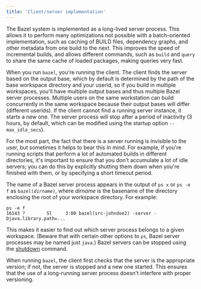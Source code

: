 ```yaml
---
title: 'Client/server implementation'
---
```




The Bazel system is implemented as a long-lived server process. This allows it
to perform many optimizations not possible with a batch-oriented implementation,
such as caching of BUILD files, dependency graphs, and other metadata from one
build to the next. This improves the speed of incremental builds, and allows
different commands, such as `build` and `query` to share the same cache of
loaded packages, making queries very fast.

When you run `bazel`, you're running the client. The client finds the server
based on the output base, which by default is determined by the path of the base
workspace directory and your userid, so if you build in multiple workspaces,
you'll have multiple output bases and thus multiple Bazel server processes.
Multiple users on the same workstation can build concurrently in the same
workspace because their output bases will differ (different userids). If the
client cannot find a running server instance, it starts a new one. The server
process will stop after a period of inactivity (3 hours, by default, which can
be modified using the startup option `--max_idle_secs`).

For the most part, the fact that there is a server running is invisible to the
user, but sometimes it helps to bear this in mind. For example, if you're
running scripts that perform a lot of automated builds in different directories,
it's important to ensure that you don't accumulate a lot of idle servers; you
can do this by explicitly shutting them down when you're finished with them, or
by specifying a short timeout period.

The name of a Bazel server process appears in the output of `ps x` or `ps -e f`
as <code>bazel(<i>dirname</i>)</code>, where _dirname_ is the basename of the
directory enclosing the root of your workspace directory. For example:

```posix-terminal
ps -e f
16143 ?        Sl     3:00 bazel(src-johndoe2) -server -Djava.library.path=...
```

This makes it easier to find out which server process belongs to a given
workspace. (Beware that with certain other options to `ps`, Bazel server
processes may be named just `java`.) Bazel servers can be stopped using the
[shutdown](/docs/user-manual#shutdown) command.

When running `bazel`, the client first checks that the server is the appropriate
version; if not, the server is stopped and a new one started. This ensures that
the use of a long-running server process doesn't interfere with proper
versioning.
